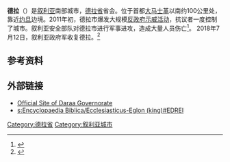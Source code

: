 {{Infobox settlement
|official_name          = 德拉
|native_name            = درعا
|image_skyline          =
|imagesize              =
|image_caption          =
|pushpin_map            =Syria
|pushpin_mapsize        =300
|coordinates_region     = SY
|subdivision_type       = 国家
|subdivision_name       = {{Flag|Syria}}
|subdivision_type1      = [[叙利亚行政区划|省]]
|subdivision_name1      = [[德拉省|德拉省]]
|subdivision_type2      = [[区_(叙利亚)|区]]
|subdivision_name2      = [[德拉区|德拉区]]
|government_type        =
|leader_title           =
|leader_name            = 
|established_title      =  <!-- Settled -->
|established_date       =
|established_title2     =  <!-- Incorporated (town) -->
|established_date2      =
|established_title3     =  <!-- Incorporated (city) -->
|established_date3      =
|area_magnitude         =
|unit_pref              = Metric <!--Enter: Imperial, if Imperial (metric) is desired-->
|area_footnotes         =
|area_total_km2             =
|area_land_km2              =
|area_water_km2             =
|area_total_sq_mi        =
|area_land_sq_mi         =
|area_water_sq_mi        =
|area_water_percent     =
|area_urban_km2             =
|area_urban_sq_mi        =
|area_metro_km2             =
|area_metro_sq_mi        =
|population_as_of       =
|population_note        =
|population_total       = 75,000
|timezone = [[Eastern_European_Time|EET]]
|utc_offset = +2
|timezone_DST = [[Eastern_European_Summer_Time|EEST]]
|utc_offset_DST = +3
| latd= 32|latm= 37|lats=|latNS=N
| longd= 36|longm= 6|longs=|longEW=E
|elevation_footnotes    =  <!--for references: use <ref> </ref> tags-->
|elevation_m              = 435
|postal_code_type       =  <!-- enter ZIP code, Postcode, Post code, Postal code... -->
|postal_code            =
|area_code              = 15
|website                =
|footnotes              =
}}
'''德拉'''（{{lang-ar|درعا}}）是[[叙利亚|叙利亚]]南部城市，[[德拉省|德拉省]]省会。位于首都[[大马士革|大马士革]]以南约100公里处，靠近[[约旦|约旦]]边境。2011年初，德拉市爆发大规模[[2011年叙利亚反政府示威|反政府示威活动]]，抗议者一度控制了城市。叙利亚安全部队对德拉市进行军事进攻，造成大量人员伤亡<ref>{{cite news|url=http://news.163.com/11/0426/08/72I74C4500014JB6.html|title=叙利亚坦克军队攻入起义城市德拉 已打死5人|publisher=网易|date=2011-04-26|access-date=2011-04-26|archive-url=https://web.archive.org/web/20110503115046/http://news.163.com/11/0426/08/72I74C4500014JB6.html|archive-date=2011-05-03|dead-url=yes}}</ref>。
2018年7月12日，叙利亚政府军收复德拉。<ref>{{Cite news |url=http://www.xinhuanet.com/world/2018-07/13/c_1123121504.htm |title=叙利亚政府军收复叙南部德拉省首府 |publisher=新華網 |date=2018-07-13 |accessdate=2018-11-20 |archive-date=2018-07-13 |archive-url=https://web.archive.org/web/20180713072626/http://www.xinhuanet.com/world/2018-07/13/c_1123121504.htm |dead-url=no }}</ref>

== 参考资料 ==
<references />

==外部链接==
* [http://www.daraa.at.ua/ Official Site of Daraa Governorate] {{Wayback|url=http://www.daraa.at.ua/ |date=20220608014921 }} {{ar icon}}
* [[s:Encyclopaedia_Biblica/Ecclesiasticus-Eglon_(king)#EDREI|s:Encyclopaedia Biblica/Ecclesiasticus-Eglon (king)#EDREI]]

{{Coord|32|37|31|N|36|6|22|E|region:SY_type:city|display=title}}

{{Authority control}}
{{DEFAULTSORT: Daraa}}
[[Category:德拉省|Category:德拉省]]
[[Category:叙利亚城市|Category:叙利亚城市]]